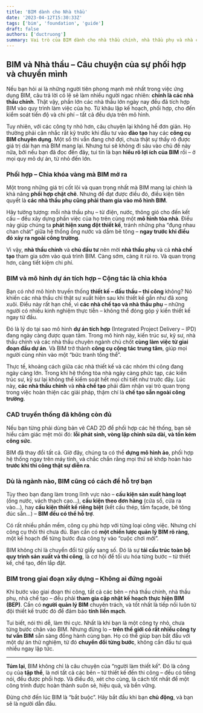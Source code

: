 ```yaml
---
title: 'BIM dành cho Nhà thầu'
date: '2023-04-12T15:30:33Z'
tags: ['bim', 'foundation', 'guide']
draft: false
authors: ['ductruong']
summary: Vai trò của BIM dành cho nhà thầu chính, nhà thầu phụ và nhà chế tạo. Đây là một nhóm đối tượng cực kỳ quan trọng trong ngành xây dựng.
---
```


## BIM và Nhà thầu – Câu chuyện của sự phối hợp và chuyển mình

Nếu bạn hỏi ai là những người tiên phong mạnh mẽ nhất trong việc ứng dụng BIM, câu trả lời có lẽ sẽ làm nhiều người ngạc nhiên: **chính là các nhà thầu chính**. Thật vậy, phần lớn các nhà thầu lớn ngày nay đều đã tích hợp BIM vào quy trình làm việc của họ. Từ khâu lập kế hoạch, phối hợp, cho đến kiểm soát tiến độ và chi phí – tất cả đều dựa trên mô hình.

Tuy nhiên, với các công ty nhỏ hơn, câu chuyện lại không hề đơn giản. Họ thường phải cân nhắc rất kỹ trước khi đầu tư vào **đào tạo** hay các **công cụ BIM chuyên dụng**. Một số thì vẫn đang chờ đợi, chưa thật sự thấy rõ được giá trị dài hạn mà BIM mang lại. Nhưng tui sẽ không đi sâu vào chủ đề này nữa, bởi nếu bạn đã đọc đến đây, tui tin là bạn **hiểu rõ lợi ích của BIM** rồi – ở mọi quy mô dự án, từ nhỏ đến lớn.

### Phối hợp – Chìa khóa vàng mà BIM mở ra

Một trong những giá trị cốt lõi và quan trọng nhất mà BIM mang lại chính là khả năng **phối hợp chặt chẽ**. Nhưng để đạt được điều đó, điều kiện tiên quyết là **các nhà thầu phụ cũng phải tham gia vào mô hình BIM**.

Hãy tưởng tượng: mỗi nhà thầu phụ – từ điện, nước, thông gió cho đến kết cấu – đều xây dựng phần việc của họ trên cùng một **mô hình tòa nhà**. Điều này giúp chúng ta **phát hiện xung đột thiết kế**, tránh những pha “đụng nhau chan chát” giữa hệ thống ống nước và dầm bê tông – **ngay trước khi điều đó xảy ra ngoài công trường**.

Vì vậy, **nhà thầu chính** và **chủ đầu tư** nên mời **nhà thầu phụ** và cả **nhà chế tạo** tham gia sớm vào quá trình BIM. Càng sớm, càng ít rủi ro. Và quan trọng hơn, càng tiết kiệm chi phí.

### BIM và mô hình dự án tích hợp – Cộng tác là chìa khóa

Bạn có nhớ mô hình truyền thống **thiết kế – đấu thầu – thi công** không? Nó khiến các nhà thầu chỉ thật sự xuất hiện sau khi thiết kế gần như đã xong xuôi. Điều này rất hạn chế, vì **các nhà chế tạo và nhà thầu phụ** – những người có nhiều kinh nghiệm thực tiễn – không thể đóng góp ý kiến thiết kế ngay từ đầu.

Đó là lý do tại sao mô hình **dự án tích hợp** (Integrated Project Delivery – IPD) đang ngày càng được quan tâm. Trong mô hình này, kiến trúc sư, kỹ sư, nhà thầu chính và các nhà thầu chuyên ngành chủ chốt **cùng làm việc từ giai đoạn đầu dự án**. Và BIM trở thành **công cụ cộng tác trung tâm**, giúp mọi người cùng nhìn vào một “bức tranh tổng thể”.

Thực tế, khoảng cách giữa các nhà thiết kế và các nhóm thi công đang ngày càng lớn. Trong khi hệ thống tòa nhà ngày càng phức tạp, các kiến trúc sư, kỹ sư lại không thể kiểm soát hết mọi chi tiết như trước đây. Lúc này, **các nhà thầu chính** và **nhà chế tạo** phải đảm nhận vai trò quan trọng trong việc hoàn thiện các giải pháp, thậm chí là **chế tạo sẵn ngoài công trường**.

### CAD truyền thống đã không còn đủ

Nếu bạn từng phải dùng bản vẽ CAD 2D để phối hợp các hệ thống, bạn sẽ hiểu cảm giác mệt mỏi đó: **lỗi phát sinh, vòng lặp chỉnh sửa dài, và tốn kém công sức**.

BIM đã thay đổi tất cả. Giờ đây, chúng ta có thể **dựng mô hình ảo**, phối hợp hệ thống ngay trên máy tính, và chắc chắn rằng mọi thứ sẽ khớp hoàn hảo **trước khi thi công thật sự diễn ra**.

### Dù là ngành nào, BIM cũng có cách để hỗ trợ bạn

Tùy theo bạn đang làm trong lĩnh vực nào – **cấu kiện sản xuất hàng loạt** (ống nước, vách thạch cao…), **cấu kiện theo đơn hàng** (cửa sổ, cửa ra vào…), hay **cấu kiện thiết kế riêng biệt** (kết cấu thép, tấm façade, bê tông đúc sẵn…) – **BIM đều có thể hỗ trợ**.

Có rất nhiều phần mềm, công cụ phù hợp với từng loại công việc. Nhưng chỉ công cụ thôi thì chưa đủ. Bạn cần có **một chiến lược quản lý BIM rõ ràng**, một kế hoạch để từng bước đưa công ty vào “cuộc chơi mới”.

BIM không chỉ là chuyển đổi từ giấy sang số. Đó là sự **tái cấu trúc toàn bộ quy trình sản xuất và thi công**, là cơ hội để tối ưu hóa từng bước – từ thiết kế, chế tạo, đến lắp đặt.

### BIM trong giai đoạn xây dựng – Không ai đứng ngoài

Khi bước vào giai đoạn thi công, tất cả các bên – nhà thầu chính, nhà thầu phụ, nhà chế tạo – đều phải **tham gia cập nhật kế hoạch thực hiện BIM (BEP)**. Cần có **người quản lý BIM** chuyên trách, và tốt nhất là tiếp nối luôn từ đội thiết kế trước đó để đảm bảo **tính liền mạch**.

Tui biết, nói thì dễ, làm thì cực. Nhất là khi bạn là một công ty nhỏ, chưa từng bước chân vào BIM. Nhưng đừng lo – **trên thế giới có rất nhiều công ty tư vấn BIM** sẵn sàng đồng hành cùng bạn. Họ có thể giúp bạn bắt đầu với một dự án thử nghiệm, từ đó **chuyển đổi từng bước**, không cần đầu tư quá nhiều ngay lập tức.

---

**Túm lại**, BIM không chỉ là câu chuyện của “người làm thiết kế”. Đó là công cụ của **tập thể**, là nơi tất cả các bên – từ thiết kế đến thi công – đều có tiếng nói, đều được phối hợp. Và điều đó, xét cho cùng, là cách tốt nhất để một công trình được hoàn thành suôn sẻ, hiệu quả, và bền vững.

Đừng chờ đến lúc BIM là “bắt buộc”. Hãy bắt đầu khi bạn **chủ động**, và bạn sẽ là người dẫn đầu.
